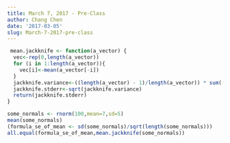 ```yaml
---
title: March 7, 2017 - Pre-Class
author: Chang Chen
date: '2017-03-05'
slug: March-7-2017-pre-class
---
```


```r
 mean.jackknife <- function(a_vector) {
  vec<-rep(0,length(a_vector))
  for (i in 1:length(a_vector)){
    vec[i]<-mean(a_vector[-i])
  }
  jackknife.variance<-((length(a_vector) - 1)/length(a_vector)) * sum((vec - mean(vec))^2)
  jackknife.stderr<-sqrt(jackknife.variance)
  return(jackknife.stderr)
}
```

```r
some_normals <- rnorm(100,mean=7,sd=5)
mean(some_normals)
(formula_se_of_mean <- sd(some_normals)/sqrt(length(some_normals)))
all.equal(formula_se_of_mean,mean.jackknife(some_normals))
```